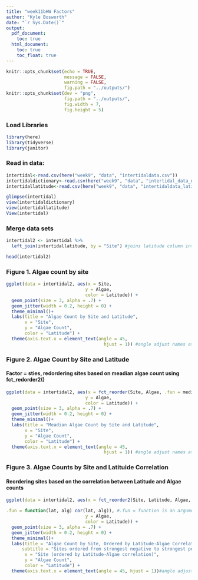 ```yaml
---
title: "week11bHW Factors"
author: "Kyle Bosworth"
date: "`r Sys.Date()`"
output:
  pdf_document:
    toc: true
  html_document:
    toc: true
    toc_float: true
---
```


```r
knitr::opts_chunk$set(echo = TRUE,
                      message = FALSE,
                      warning = FALSE,
                      fig.path = "../outputs/")
knitr::opts_chunk$set(dev = "png", 
                      fig.path = "../outputs/",
                      fig.width = 7,
                      fig.height = 5)
```

### Load Libraries
```r
library(here)
library(tidyverse)
library(janitor)

```

### Read in data: 
```r
intertidal<-read.csv(here("week9", "data", "intertidaldata.csv"))
intertidaldictionary<-read.csv(here("week9", "data", "intertidal_data_dictionary.csv"))
intertidallatitude<-read.csv(here("week9", "data", "intertidaldata_latitude.csv"))

glimpse(intertidal)
view(intertidaldictionary)
view(intertidallatitude)
View(intertidal)

```


### Merge data sets

```r
intertidal2 <- intertidal %>%
  left_join(intertidallatitude, by = "Site") #joins latitude column into intertidal data set

head(intertidal2)
```
### Figure 1. Algae count by site

```r
ggplot(data = intertidal2, aes(x = Site,
                              y = Algae,
                              color = Latitude)) +
  geom_point(size = 3, alpha = .7) +
  geom_jitter(width = 0.2, height = 0) +
  theme_minimal()+
  labs(title = "Algae Count by Site and Latitude",
       x = "Site",
       y = "Algae Count",
       color = "Latitude") +
  theme(axis.text.x = element_text(angle = 45, 
                                     hjust = 1)) #angle adjust names at the bottom 
```
### Figure 2. Algae Count by Site and Latitude
#### Factor = sties, redordering sites based on meadian algae count using fct_redorder2()

```r
ggplot(data = intertidal2, aes(x = fct_reorder(Site, Algae, .fun = median), #.fun = median is an argument from forcats package, calculates meadian
                              y = Algae,
                              color = Latitude)) +
  geom_point(size = 3, alpha = .7) +
  geom_jitter(width = 0.2, height = 0) +
  theme_minimal()+
  labs(title = "Meadian Algae Count by Site and Latitude",
       x = "Site",
       y = "Algae Count",
       color = "Latitude") +
  theme(axis.text.x = element_text(angle = 45, 
                                     hjust = 1)) #angle adjust names at the bottom 
```
### Figure 3. Algae Counts by Site and Latituide Correlation
#### Reordering sites based on the correlation between Latitude and Algae counts

```r
ggplot(data = intertidal2, aes(x = fct_reorder2(Site, Latitude, Algae, 

.fun = function(lat, alg) cor(lat, alg)), #.fun = function is an argument from forcats package, I am using 2 variables: Latitude and Algae to reorder "Site". rearranges site based on how strongly correlated Lat and Alg are correlated at each site.
                              y = Algae,
                              color = Latitude)) +
  geom_point(size = 3, alpha = .7) +
  geom_jitter(width = 0.2, height = 0) +
  theme_minimal()+
  labs(title = "Algae Count by Site, Ordered by Latitude-Algae Correlation",
      subtitle = "Sites ordered from strongest negative to strongest positive correlation",
       x = "Site (ordered by Latitude-Algae correlation)",
       y = "Algae Count",
       color = "Latitude") +
  theme(axis.text.x = element_text(angle = 45, hjust = 1))#angle adjust names at the bottom 
```

